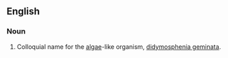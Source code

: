 ==English==

===Noun===
{{en-noun|head=[[rock]] [[snot]]|-}}

# {{context|slang}} Colloquial name for the [[algae]]-like organism, [[didymosphenia geminata]].